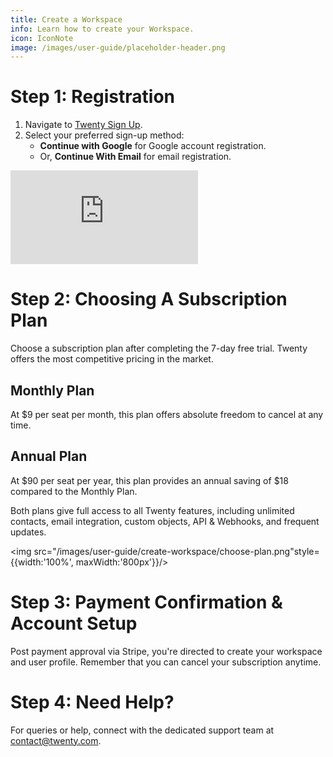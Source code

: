 ```yaml
---
title: Create a Workspace
info: Learn how to create your Workspace.
icon: IconNote
image: /images/user-guide/placeholder-header.png
---
```


# Step 1: Registration
1. Navigate to [Twenty Sign Up](https://app.twenty.com/sign-up).
2. Select your preferred sign-up method:
    - **Continue with Google** for Google account registration.
    - Or, **Continue With Email** for email registration.

<div style={{padding:'69.01% 0 0 0', position:'relative'}}>
  <iframe 
    src="https://player.vimeo.com/video/927066829?autoplay=1&loop=1&autopause=0&background=1&amp;app_id=58479" 
    frameborder="0" 
    allow="autoplay; fullscreen; picture-in-picture; clipboard-write" 
    style={{
      position:'absolute',
      top:0,
      left:0,
      width:'100%',
      height:'100%',
      borderRadius: '16px', 
      border:'2px solid black'
    }}
    title="Export data"
  ></iframe>
</div>
<script src="https://player.vimeo.com/api/player.js"></script>

# Step 2: Choosing A Subscription Plan
Choose a subscription plan after completing the 7-day free trial. Twenty offers the most competitive pricing in the market.

## Monthly Plan
At $9 per seat per month, this plan offers absolute freedom to cancel at any time.

## Annual Plan
At $90 per seat per year, this plan provides an annual saving of $18 compared to the Monthly Plan.

Both plans give full access to all Twenty features, including unlimited contacts, email integration, custom objects, API & Webhooks, and frequent updates.

<img src="/images/user-guide/create-workspace/choose-plan.png"style={{width:'100%', maxWidth:'800px'}}/>

# Step 3: Payment Confirmation & Account Setup
Post payment approval via Stripe, you're directed to create your workspace and user profile. Remember that you can cancel your subscription anytime.

# Step 4: Need Help?
For queries or help, connect with the dedicated support team at [contact@twenty.com](mailto:contact@twenty.com).